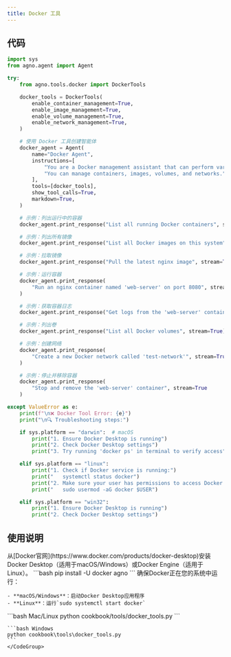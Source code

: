 ```yaml
---
title: Docker 工具
---
```

## 代码

```python cookbook/tools/docker_tools.py
import sys
from agno.agent import Agent

try:
    from agno.tools.docker import DockerTools

    docker_tools = DockerTools(
        enable_container_management=True,
        enable_image_management=True,
        enable_volume_management=True,
        enable_network_management=True,
    )

    # 使用 Docker 工具创建智能体
    docker_agent = Agent(
        name="Docker Agent",
        instructions=[
            "You are a Docker management assistant that can perform various Docker operations.",
            "You can manage containers, images, volumes, and networks.",
        ],
        tools=[docker_tools],
        show_tool_calls=True,
        markdown=True,
    )

    # 示例：列出运行中的容器
    docker_agent.print_response("List all running Docker containers", stream=True)

    # 示例：列出所有镜像
    docker_agent.print_response("List all Docker images on this system", stream=True)

    # 示例：拉取镜像
    docker_agent.print_response("Pull the latest nginx image", stream=True)

    # 示例：运行容器
    docker_agent.print_response(
        "Run an nginx container named 'web-server' on port 8080", stream=True
    )

    # 示例：获取容器日志
    docker_agent.print_response("Get logs from the 'web-server' container", stream=True)

    # 示例：列出卷
    docker_agent.print_response("List all Docker volumes", stream=True)

    # 示例：创建网络
    docker_agent.print_response(
        "Create a new Docker network called 'test-network'", stream=True
    )

    # 示例：停止并移除容器
    docker_agent.print_response(
        "Stop and remove the 'web-server' container", stream=True
    )

except ValueError as e:
    print(f"\n❌ Docker Tool Error: {e}")
    print("\n🔍 Troubleshooting steps:")

    if sys.platform == "darwin":  # macOS
        print("1. Ensure Docker Desktop is running")
        print("2. Check Docker Desktop settings")
        print("3. Try running 'docker ps' in terminal to verify access")

    elif sys.platform == "linux":
        print("1. Check if Docker service is running:")
        print("   systemctl status docker")
        print("2. Make sure your user has permissions to access Docker:")
        print("   sudo usermod -aG docker $USER")

    elif sys.platform == "win32":
        print("1. Ensure Docker Desktop is running")
        print("2. Check Docker Desktop settings")
```

## 使用说明

<Steps>
  <Snippet file="create-venv-step.mdx" />

  <Step title="安装 Docker">
    从[Docker官网](https://www.docker.com/products/docker-desktop)安装Docker Desktop（适用于macOS/Windows）或Docker Engine（适用于Linux）。
  </Step>

  <Step title="安装库">
    ```bash
    pip install -U docker agno
    ```
  </Step>

  <Step title="启动 Docker">
    确保Docker正在您的系统中运行：
    
    - **macOS/Windows**：启动Docker Desktop应用程序
    - **Linux**：运行`sudo systemctl start docker`
  </Step>

  <Step title="运行智能体">
    <CodeGroup>
    ```bash Mac/Linux
    python cookbook/tools/docker_tools.py
    ```

    ```bash Windows
    python cookbook\tools\docker_tools.py
    ```
    </CodeGroup>
  </Step>
</Steps>